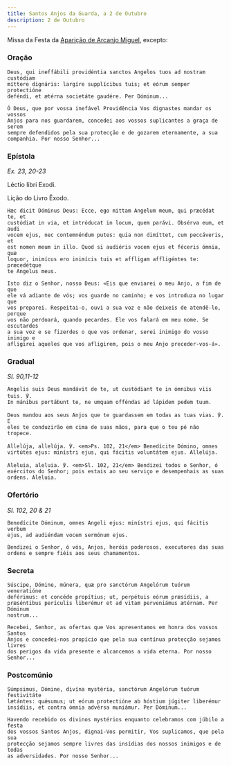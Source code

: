 ```yaml
---
title: Santos Anjos da Guarda, a 2 de Outubro
description: 2 de Outubro
---
```


Missa da Festa da [Aparição de Arcanjo Miguel](/missal/santos/05-08), excepto:

### Oração

<div class="side-by-side not-content">

    Deus, qui ineffábili providéntia sanctos Angelos tuos ad nostram custódiam
    míttere dignáris: largíre supplícibus tuis; et eórum semper protectióne
    deféndi, et ætérna societáte gaudére. Per Dóminum...

    Ó Deus, que por vossa inefável Providência Vos dignastes mandar os vossos
    Anjos para nos guardarem, concedei aos vossos suplicantes a graça de serem
    sempre defendidos pela sua protecção e de gozarem eternamente, a sua
    companhia. Por nosso Senhor...

</div>

### Epístola

<em>Ex. 23, 20-23</em>

<div class="side-by-side not-content">

Léctio libri Exodi.

Lição do Livro Êxodo.

    Hæc dicit Dóminus Deus: Ecce, ego mittam Angelum meum, qui præcédat te, et
    custódiat in via, et intróducat in locum, quem parávi. Obsérva eum, et audi
    vocem ejus, nec contemnéndum putes: quia non dimíttet, cum peccáveris, et
    est nomen meum in illo. Quod si audiéris vocem ejus et féceris ómnia, quæ
    loquor, inimícus ero inimícis tuis et affligam affligéntes te: præcedétque
    te Angelus meus.

    Isto diz o Senhor, nosso Deus: «Eis que enviarei o meu Anjo, a fim de que
    ele vá adiante de vós; vos guarde no caminho; e vos introduza no lugar que
    vos preparei. Respeitai-o, ouvi a sua voz e não deixeis de atendê-lo, porque
    vos não perdoará, quando pecardes. Ele vos falará em meu nome. Se escutardes
    a sua voz e se fizerdes o que vos ordenar, serei inimigo do vosso inimigo e
    afligirei aqueles que vos afligirem, pois o meu Anjo preceder-vos-á».

</div>

### Gradual

<em>Sl. 90,11-12</em>

<div class="side-by-side not-content">

    Angelis suis Deus mandávit de te, ut custódiant te in ómnibus viis tuis. ℣.
    In mánibus portábunt te, ne umquam offéndas ad lápidem pedem tuum.

    Deus mandou aos seus Anjos que te guardassem em todas as tuas vias. ℣. E
    eles te conduzirão em cima de suas mãos, para que o teu pé não tropece.

    Allelúja, allelúja. ℣. <em>Ps. 102, 21</em> Benedícite Dómino, omnes
    virtútes ejus: minístri ejus, qui fácitis voluntátem ejus. Allelúja.

    Aleluia, aleluia. ℣. <em>Sl. 102, 21</em> Bendizei todos o Senhor, ó
    exércitos do Senhor; pois estais ao seu serviço e desempenhais as suas
    ordens. Aleluia.

</div>

### Ofertório

<em>Sl. 102, 20 & 21</em>

<div class="side-by-side not-content">

    Benedícite Dóminum, omnes Angeli ejus: minístri ejus, qui fácitis verbum
    ejus, ad audiéndam vocem sermónum ejus.

    Bendizei o Senhor, ó vós, Anjos, heróis poderosos, executores das suas
    ordens e sempre fiéis aos seus chamamentos.

</div>

### Secreta

<div class="side-by-side not-content">

    Súscipe, Dómine, múnera, quæ pro sanctórum Angelórum tuórum veneratióne
    deférimus: et concéde propítius; ut, perpétuis eórum præsídiis, a
    præséntibus perículis liberémur et ad vitam perveniámus ætérnam. Per Dóminum
    nostrum...

    Recebei, Senhor, as ofertas que Vos apresentamos em honra dos vossos Santos
    Anjos e concedei-nos propício que pela sua contínua protecção sejamos livres
    dos perigos da vida presente e alcancemos a vida eterna. Por nosso Senhor...

</div>

### Postcomúnio

<div class="side-by-side not-content">

    Súmpsimus, Dómine, divína mystéria, sanctórum Angelórum tuórum festivitáte
    lætántes: quǽsumus; ut eórum protectióne ab hóstium júgiter liberémur
    insídiis, et contra ómnia advérsa muniámur. Per Dóminum...

    Havendo recebido os divinos mystérios enquanto celebramos com júbilo a festa
    dos vossos Santos Anjos, dignai-Vos permitir, Vos suplicamos, que pela sua
    protecção sejamos sempre livres das insídias dos nossos inimigos e de todas
    as adversidades. Por nosso Senhor...

</div>
